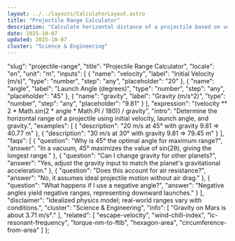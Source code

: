 ```yaml
---
layout: ../../layouts/CalculatorLayout.astro
title: "Projectile Range Calculator"
description: "Calculate horizontal distance of a projectile based on velocity and launch angle."
date: 2025-10-07
updated: 2025-10-07
cluster: "Science & Engineering"
---
```


  "slug": "projectile-range",
  "title": "Projectile Range Calculator",
  "locale": "en",
  "unit": "m",
  "inputs": [
    {
      "name": "velocity",
      "label": "Initial Velocity (m/s)",
      "type": "number",
      "step": "any",
      "placeholder": "20"
    },
    {
      "name": "angle",
      "label": "Launch Angle (degrees)",
      "type": "number",
      "step": "any",
      "placeholder": "45"
    },
    {
      "name": "gravity",
      "label": "Gravity (m/s^2)",
      "type": "number",
      "step": "any",
      "placeholder": "9.81"
    }
  ],
  "expression": "(velocity ** 2 * Math.sin(2 * angle * Math.PI / 180)) / gravity",
  "intro": "Determine the horizontal range of a projectile using initial velocity, launch angle, and gravity.",
  "examples": [
    { "description": "20 m/s at 45° with gravity 9.81 ⇒ 40.77 m" },
    { "description": "30 m/s at 30° with gravity 9.81 ⇒ 79.45 m" }
  ],
  "faqs": [
    {
      "question": "Why is 45° the optimal angle for maximum range?",
      "answer": "In a vacuum, 45° maximizes the value of sin(2θ), giving the longest range."
    },
    {
      "question": "Can I change gravity for other planets?",
      "answer": "Yes, adjust the gravity input to match the planet's gravitational acceleration."
    },
    {
      "question": "Does this account for air resistance?",
      "answer": "No, it assumes ideal projectile motion without air drag."
    },
    {
      "question": "What happens if I use a negative angle?",
      "answer": "Negative angles yield negative ranges, representing downward launches."
    }
  ],
  "disclaimer": "Idealized physics model; real-world ranges vary with conditions.",
  "cluster": "Science & Engineering",
  "info": [
    "Gravity on Mars is about 3.71 m/s²."
  ],
  "related": [
    "escape-velocity",
    "wind-chill-index",
    "lc-resonant-frequency",
    "torque-nm-to-ftlb",
    "hexagon-area",
    "circumference-from-area"
  ]
};

<Calculator schema={schema} />
